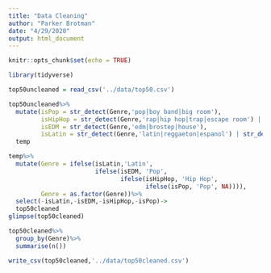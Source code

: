 ```yaml
---
title: "Data Cleaning"
author: "Parker Brotman"
date: "4/29/2020"
output: html_document
---
```


```r
knitr::opts_chunk$set(echo = TRUE)
```

```r
library(tidyverse)
```

```r
top50uncleaned = read_csv('../data/top50.csv')
```

```r
top50uncleaned%>%
  mutate(isPop = str_detect(Genre,'pop|boy band|big room'),
         isHipHop = str_detect(Genre,'rap|hip hop|trap|escape room') | str_detect(Track.Name,'No Guidance|7 rings	') | X1 == 44,
         isEDM = str_detect(Genre,'edm|brostep|house'),
         isLatin = str_detect(Genre,'latin|reggaeton|espanol') | str_detect(Track.Name,'Otro|Contigo'))->
  temp
```

```r
temp%>%
  mutate(Genre = ifelse(isLatin,'Latin',
                        ifelse(isEDM, 'Pop',
                               ifelse(isHipHop, 'Hip Hop',
                                      ifelse(isPop, 'Pop', NA)))),
         Genre = as.factor(Genre))%>%
  select(-isLatin,-isEDM,-isHipHop,-isPop)->
  top50cleaned
glimpse(top50cleaned)
```

```r
top50cleaned%>%
  group_by(Genre)%>%
  summarise(n())
```

```r
write_csv(top50cleaned,'../data/top50cleaned.csv')
```

